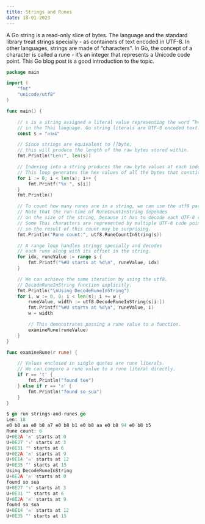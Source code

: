 ```yaml
---
title: Strings and Runes
date: 18-01-2023
---
```


A Go string is a read-only slice of bytes. The language and the standard library treat strings specially - as containers of text encoded in UTF-8. In other languages, strings are made of “characters”. In Go, the concept of a character is called a rune - it’s an integer that represents a Unicode code point. This Go blog post is a good introduction to the topic.

```go
package main

import (
    "fmt"
    "unicode/utf8"
)

func main() {

    // s is a string assigned a literal value representing the word “hello”
    // in the Thai language. Go string literals are UTF-8 encoded text.
    const s = "สวัสดี"

    // Since strings are equivalent to []byte,
    // this will produce the length of the raw bytes stored within.
    fmt.Println("Len:", len(s))

    // Indexing into a string produces the raw byte values at each index.
    // This loop generates the hex values of all the bytes that constitute the code points in s.
    for i := 0; i < len(s); i++ {
        fmt.Printf("%x ", s[i])
    }
    fmt.Println()

    // To count how many runes are in a string, we can use the utf8 package.
    // Note that the run-time of RuneCountInString dependes
    // on the size of the string, because it has to decode each UTF-8 rune sequentially.
    // Some Thai characters are represented by multiple UTF-8 code points
    // so the result of this count may be surprising.
    fmt.Println("Rune count:", utf8.RuneCountInString(s))

    // A range loop handles strings specially and decodes
    // each rune along with its offset in the string.
    for idx, runeValue := range s {
        fmt.Printf("%#U starts at %d\n", runeValue, idx)
    }

    // We can achieve the same iteration by using the utf8.
    // DecodeRuneInString function explicitly.
    fmt.Println("\nUsing DecodeRuneInString")
    for i, w := 0, 0; i < len(s); i += w {
        runeValue, width := utf8.DecodeRuneInString(s[i:])
        fmt.Printf("%#U starts at %d\n", runeValue, i)
        w = width

        // This demonstrates passing a rune value to a function.
        examineRune(runeValue)
    }
}

func examineRune(r rune) {

    // Values enclosed in single quotes are rune literals.
    // We can compare a rune value to a rune literal directly.
    if r == 't' {
        fmt.Println("found tee")
    } else if r == 'ส' {
        fmt.Println("found so sua")
    }
}
```

```go
$ go run strings-and-runes.go
Len: 18
e0 b8 aa e0 b8 a7 e0 b8 b1 e0 b8 aa e0 b8 94 e0 b8 b5
Rune count: 6
U+0E2A 'ส' starts at 0
U+0E27 'ว' starts at 3
U+0E31 'ั' starts at 6
U+0E2A 'ส' starts at 9
U+0E14 'ด' starts at 12
U+0E35 'ี' starts at 15
Using DecodeRuneInString
U+0E2A 'ส' starts at 0
found so sua
U+0E27 'ว' starts at 3
U+0E31 'ั' starts at 6
U+0E2A 'ส' starts at 9
found so sua
U+0E14 'ด' starts at 12
U+0E35 'ี' starts at 15
```
